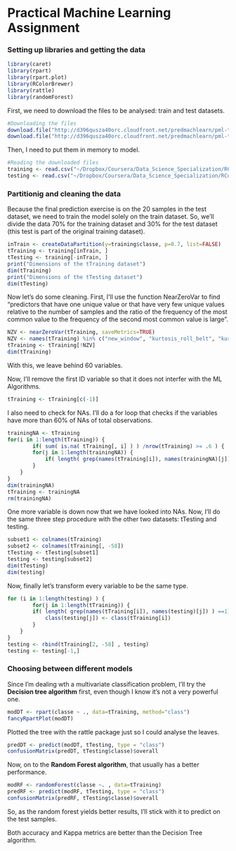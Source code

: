 Practical Machine Learning Assignment
============================

### Setting up libraries and getting the data

```r
library(caret)
library(rpart)
library(rpart.plot)
library(RColorBrewer)
library(rattle)
library(randomForest)
```

First, we need to download the files to be analysed: train and test datasets.

```r
#Downloading the files
download.file("http://d396qusza40orc.cloudfront.net/predmachlearn/pml-training.csv",destfile="~/Dropbox/Coursera/Data_Science_Specialization/RCoding/coursera/course8_assignment/training.csv",method="libcurl")
download.file("http://d396qusza40orc.cloudfront.net/predmachlearn/pml-testing.csv",destfile="~/Dropbox/Coursera/Data_Science_Specialization/RCoding/coursera/course8_assignment/testing.csv",method="libcurl")
```

Then, I need to put them in memory to model.

```r
#Reading the downloaded files
training <- read.csv("~/Dropbox/Coursera/Data_Science_Specialization/RCoding/coursera/course8_assignment/training.csv", na.strings=c("NA","#DIV/0!",""))
testing <- read.csv("~/Dropbox/Coursera/Data_Science_Specialization/RCoding/coursera/course8_assignment/testing.csv", na.strings=c("NA","#DIV/0!",""))
```

### Partitionig and cleaning the data

Because the final prediction exercise is on the 20 samples in the test dataset, we need to train the model solely on the train dataset. So, we'll divide the data 70% for the training dataset and 30% for the test dataset (this test is part of the original training dataset).

```r
inTrain <- createDataPartition(y=training$classe, p=0.7, list=FALSE)
tTraining <- training[inTrain, ]
tTesting <- training[-inTrain, ]
print("Dimensions of the tTraining dataset")
dim(tTraining)
print("Dimensions of the tTesting dataset")
dim(tTesting)
```

Now let's do some cleaning. First, I'll use the function NearZeroVar to find "predictors that have one unique value or that have very few unique values relative to the number of samples and the ratio of the frequency of the most common value to the frequency of the second most common value is large".

```r
NZV <- nearZeroVar(tTraining, saveMetrics=TRUE)
NZV <- names(tTraining) %in% c("new_window", "kurtosis_roll_belt", "kurtosis_picth_belt","kurtosis_yaw_belt", "skewness_roll_belt", "skewness_roll_belt.1", "skewness_yaw_belt","max_yaw_belt", "min_yaw_belt", "amplitude_yaw_belt", "avg_roll_arm", "stddev_roll_arm","var_roll_arm", "avg_pitch_arm", "stddev_pitch_arm", "var_pitch_arm", "avg_yaw_arm","stddev_yaw_arm", "var_yaw_arm", "kurtosis_roll_arm", "kurtosis_picth_arm","kurtosis_yaw_arm", "skewness_roll_arm", "skewness_pitch_arm", "skewness_yaw_arm","max_roll_arm", "min_roll_arm", "min_pitch_arm", "amplitude_roll_arm", "amplitude_pitch_arm","kurtosis_roll_dumbbell", "kurtosis_picth_dumbbell", "kurtosis_yaw_dumbbell", "skewness_roll_dumbbell","skewness_pitch_dumbbell", "skewness_yaw_dumbbell", "max_yaw_dumbbell", "min_yaw_dumbbell","amplitude_yaw_dumbbell", "kurtosis_roll_forearm", "kurtosis_picth_forearm", "kurtosis_yaw_forearm","skewness_roll_forearm", "skewness_pitch_forearm", "skewness_yaw_forearm", "max_roll_forearm","max_yaw_forearm", "min_roll_forearm", "min_yaw_forearm", "amplitude_roll_forearm","amplitude_yaw_forearm", "avg_roll_forearm", "stddev_roll_forearm", "var_roll_forearm","avg_pitch_forearm", "stddev_pitch_forearm", "var_pitch_forearm", "avg_yaw_forearm","stddev_yaw_forearm", "var_yaw_forearm")
tTraining <- tTraining[!NZV]
dim(tTraining)
```

With this, we leave behind 60 variables.

Now, I'll remove the first ID variable so that it does not interfer with the ML Algorithms.

```r
tTraining <- tTraining[c(-1)]
```

I also need to check for NAs. I'll do a for loop that checks if the variables have more than 60% of NAs of total observations.

```r
trainingNA <- tTraining
for(i in 1:length(tTraining)) {
        if( sum( is.na( tTraining[, i] ) ) /nrow(tTraining) >= .6 ) {
        for(j in 1:length(trainingNA)) {
            if( length( grep(names(tTraining[i]), names(trainingNA)[j]) ) ==1)  {trainingNA <- trainingNA[ , -j]}   
        } 
    }
}
dim(trainingNA)
tTraining <- trainingNA
rm(trainingNA)
```

One more variable is down now that we have looked into NAs.
Now, I'll do the same three step procedure with the other two datasets: tTesting and testing. 

```r
subset1 <- colnames(tTraining)
subset2 <- colnames(tTraining[, -58])
tTesting <- tTesting[subset1]
testing <- testing[subset2]
dim(tTesting)
dim(testing)
```

Now, finally let's transform every variable to be the same type.

```r
for (i in 1:length(testing) ) {
        for(j in 1:length(tTraining)) {
        if( length( grep(names(tTraining[i]), names(testing)[j]) ) ==1)  {
            class(testing[j]) <- class(tTraining[i])
        }      
    }      
}
testing <- rbind(tTraining[2, -58] , testing)
testing <- testing[-1,]
```

### Choosing between different models

Since I'm dealing wth a multivariate classification problem, I'll try the **Decision tree algorithm** first, even though I know it's not a very powerful one.

```r
modDT <- rpart(classe ~ ., data=tTraining, method="class")
fancyRpartPlot(modDT)
```

Plotted the tree with the rattle package just so I could analyse the leaves.

```r
predDT <- predict(modDT, tTesting, type = "class")
confusionMatrix(predDT, tTesting$classe)$overall
```

Now, on to the **Random Forest algorithm**, that usually has a better performance.

```r
modRF <- randomForest(classe ~. , data=tTraining)
predRF <- predict(modRF, tTesting, type = "class")
confusionMatrix(predRF, tTesting$classe)$overall
```

So, as the random forest yields better results, I'll stick with it to predict on the test samples. 

Both accuracy and Kappa metrics are better than the Decision Tree algorithm. 
